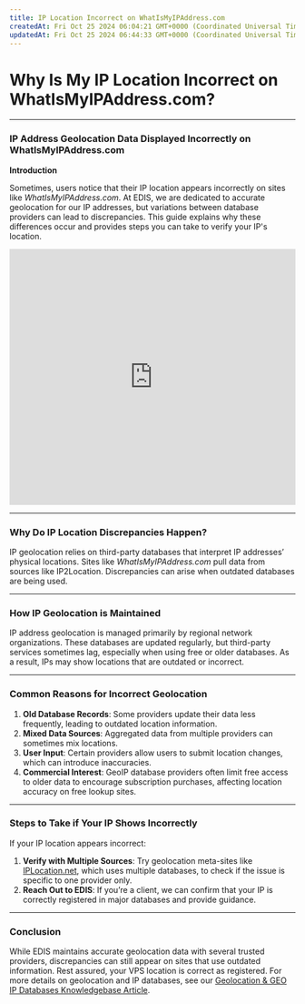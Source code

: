 ```yaml
---
title: IP Location Incorrect on WhatIsMyIPAddress.com
createdAt: Fri Oct 25 2024 06:04:21 GMT+0000 (Coordinated Universal Time)
updatedAt: Fri Oct 25 2024 06:44:33 GMT+0000 (Coordinated Universal Time)
---
```


# Why Is My IP Location Incorrect on WhatIsMyIPAddress.com?

---

### IP Address Geolocation Data Displayed Incorrectly on WhatIsMyIPAddress.com

**Introduction**

Sometimes, users notice that their IP location appears incorrectly on sites like _WhatIsMyIPAddress.com_. At EDIS, we are dedicated to accurate geolocation for our IP addresses, but variations between database providers can lead to discrepancies. This guide explains why these differences occur and provides steps you can take to verify your IP's location.

<iframe
  width='100%'
  height='450'
  src='https://www.loom.com/embed/1794535848b64393ac3f282825baf29c?sid=c5507bba-748e-46d6-b047-a7da5aafc93e'
  frameborder='0'
  allow='accelerometer; clipboard-write; encrypted-media; gyroscope; picture-in-picture'
  allowfullscreen
></iframe>

---

### Why Do IP Location Discrepancies Happen?

IP geolocation relies on third-party databases that interpret IP addresses’ physical locations. Sites like _WhatIsMyIPAddress.com_ pull data from sources like IP2Location. Discrepancies can arise when outdated databases are being used.

---

### How IP Geolocation is Maintained

IP address geolocation is managed primarily by regional network organizations. These databases are updated regularly, but third-party services sometimes lag, especially when using free or older databases. As a result, IPs may show locations that are outdated or incorrect.

---

### Common Reasons for Incorrect Geolocation

1. **Old Database Records**: Some providers update their data less frequently, leading to outdated location information.
2. **Mixed Data Sources**: Aggregated data from multiple providers can sometimes mix locations.
3. **User Input**: Certain providers allow users to submit location changes, which can introduce inaccuracies.
4. **Commercial Interest**: GeoIP database providers often limit free access to older data to encourage subscription purchases, affecting location accuracy on free lookup sites.

---

### Steps to Take if Your IP Shows Incorrectly

If your IP location appears incorrect:

1. **Verify with Multiple Sources**: Try geolocation meta-sites like [IPLocation.net](https://www.iplocation.net), which uses multiple databases, to check if the issue is specific to one provider only.
2. **Reach Out to EDIS**: If you’re a client, we can confirm that your IP is correctly registered in major databases and provide guidance.&#x20;

---

### Conclusion

While EDIS maintains accurate geolocation data with several trusted providers, discrepancies can still appear on sites that use outdated information. Rest assured, your VPS location is correct as registered. For more details on geolocation and IP databases, see our [Geolocation & GEO IP Databases Knowledgebase Article](https://docs.edisglobal.com/geolocation-geoip-databases).
